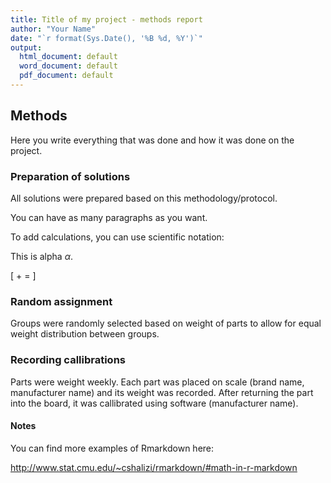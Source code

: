 ```yaml
---
title: Title of my project - methods report
author: "Your Name"
date: "`r format(Sys.Date(), '%B %d, %Y')`"
output:
  html_document: default
  word_document: default
  pdf_document: default
---
```


## Methods
  
  Here you write everything that was done and how it was done on the project.  
  
### Preparation of solutions
  
  All solutions were prepared based on this methodology/protocol.
  
  You can have as many paragraphs as you want.  
  
  To add calculations, you can use scientific notation:  
  
  This is alpha $\alpha$. 
  
  \[ \alpha + \beta = \gamma \]
    
  
### Random assignment  
  Groups were randomly selected based on weight of parts to allow for equal weight distribution between groups.   
  
  
### Recording callibrations  
  Parts were weight weekly. Each part was placed on scale (brand name, manufacturer name) and its weight was recorded. After returning the part into the board, it was callibrated using software (manufacturer name).   
  

#### Notes  
  You can find more examples of Rmarkdown here:  
  
  [http://www.stat.cmu.edu/~cshalizi/rmarkdown/#math-in-r-markdown](http://www.stat.cmu.edu/~cshalizi/rmarkdown/#math-in-r-markdown)